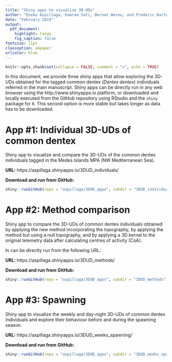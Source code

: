 ```yaml
---
title: "Shiny apps to visualize 3D-UDs"
author: "Eneko Aspillaga, Kamran Safi, Bernat Hereu, and Frederic Bartumeus"
date: "February 2019"
output: 
  pdf_document:
    highlight: tango
    fig_caption: false
fontsize: 11pt
classoption: a4paper
urlcolor: blue
---
```


```r
knitr::opts_chunk$set(collapse = FALSE, comment = ">", echo = TRUE)
```

\vspace{3em}

In this document, we provide three shiny apps that allow exploring the 3D-UDs obtained for the tagged common dentex (*Dentex dentex*) individuals referred in the main manuscript. Shiny apps can be directly run in any web browser using the http://www.shinyapps.io platform, or downloaded and locally executed from the GitHub repository using RStudio and the `shiny` package for `R`. This second option is more stable but takes longer as data has to be downloaded.


# App #1: Individual 3D-UDs of common dentex

Shiny app to visualize and compare the 3D-UDs of the common dentex individuals tagged in the Medes Islands MPA (NW Mediterranean Sea).

**URL: **https://aspillaga.shinyapps.io/3DUD_individuals/

**Download and run from GitHub: **

```r
shiny::runGitHub(repo = "aspillaga/3DUD_apps", subdir = "3DUD_individuals")
```


# App #2: Method comparison

Shiny app to compare the 3D-UDs of common dentex individuals obtained by applying the new method incorporating the topography, by applying the method but using a null topography, and by applying a 3D kernel to the original telemetry data after calculating centres of activity (CoA).

In can be directly run from the following URL:

**URL: **https://aspillaga.shinyapps.io/3DUD_methods/

**Download and run from GitHub: **

```r
shiny::runGitHub(repo = "aspillaga/3DUD_apps", subdir = "3DUD_methods")
```


# App #3: Spawning

Shiny app to visualize the weekly and day-night 3D-UDs of common dentex individuals and explore their behaviour before and during the spawning season.

**URL: **https://aspillaga.shinyapps.io/3DUD_weeks_spawning/

**Download and run from GitHub: **

```r
shiny::runGitHub(repo = "aspillaga/3DUD_apps", subdir = "3DUD_weeks_spawning")
```


